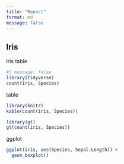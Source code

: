 ```yaml
---
title: "Report"
format: md
message: false
---
```


## Iris

Iris table

```r
#| message: false
library(tidyverse)
count(iris, Species)
```

table

```r
library(knitr)
kable(count(iris, Species))
```

```r
library(gt)
gt(count(iris, Species))
```

ggplot
```r
ggplot(iris, aes(Species, Sepal.Length)) +
  geom_boxplot()
```

